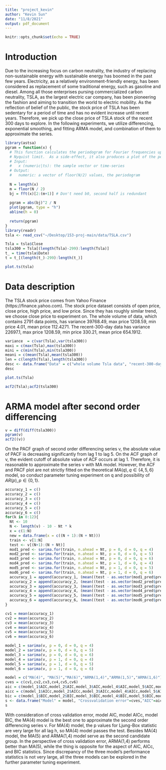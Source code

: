 ```yaml
---
title: "project_kevin"
author: "Kevin Sun"
date: "11/8/2021"
output: pdf_document
---
```


```r
knitr::opts_chunk$set(echo = TRUE)
```

# Introduction

Due to the increasing focus on carbon neutrality, the industry of replacing non-sustainable energy with sustainable energy has boomed in the past few years. Electricity, as a relatively environment-friendly energy, has been considered as replacement of some traditional energy, such as gasoline and diesel.  Among all those enterprises pursing commercialized carbon neutrality, TSLA, as the largest electric car company, has been pioneering the fashion and aiming to transition the world to electric mobility. As the reflection of belief of the public, the stock price of TSLA has been sedentary for a period of time and has no evident increase until recent years. Therefore, we pick up the close price of TSLA stock of the recent 300 days to explore. In the following experiments, we utilize differencing, exponential smoothing, and fitting ARMA model, and combination of them to approximate the series. 

```r
library(astsa)
pgram = function(x) {
  # This function calculates the periodogram for Fourier frequencies up to the
  # Nyquist limit.  As a side-effect, it also produces a plot of the periodogram
  # Input:
  #   x (numeric|ts): the sample vector or time-series
  # Output:
  #   numeric: a vector of floor(N/2) values, the periodogram
  
  N = length(x)
  m = floor(N / 2)
  bj = fft(x)[2:(m+1)] # Don't need b0, second half is redundant
  
  pgram = abs(bj)^2 / N
  plot(pgram, type = "h")
  abline(h = 0)
  
  return(pgram)
}
library(readr)
tsla <- read_csv("~/Desktop/153-proj-main/data/TSLA.csv")
```

```r
Tsla = tsla$Close
tsla300 = Tsla[(length(Tsla)-299):length(Tsla)]
t_ = time(tsla$Date)
t = t_[(length(t_)-299):length(t_)]
```


```r
plot.ts(tsla)
```

# Data description

The TSLA stock price comes from Yahoo Finance (https://finance.yahoo.com). The stock price dataset consists of open price, close price, high price, and low price. Since they has roughly similar trend, we choose close price to experiment on. The whole volume of data, which contains 2791 data points, has variance 39768.49, max price 1208.59, min price 4.01, mean price 112.4271. The recent-300-day data has variance 22697.1, max price 1208.59, min price 330.21, mean price 654.1912.

```r
variance  = c(var(Tsla),var(tsla300))
maxi = c(max(Tsla),max(tsla300))
mini = c(min(Tsla),min(tsla300))
meani = c(mean(Tsla),mean(tsla300))
len = c(length(Tsla),length(tsla300))
desc <- data.frame("Data" = c("whole volume Tsla data", "recent-300-day Tsla data"), "Variance" = variance, "Max" = maxi, "Min" = mini, "Mean" = meani, "Size" = len)
desc
```




```r
plot.ts(Tsla)
```

```r
acf2(Tsla);acf2(tsla300)
```

# ARMA model after second order differencing


```r
v = diff(diff(tsla300))
pgram(v)
acf2((v))
```
On the PACF graph of second order differencing series v, the absolute value of PACF is decreasing significantly from lag 1 to lag 5. On the ACF graph of v, the evident cutoff of absolute value of ACF occurs at lag 1. Therefore, it is reasonable to approximate the series v with MA model. However, the ACF and PACF plot are not strictly fitted on the theoretical $MA(q),q \in \{4,5,6\}$ model, so conduct parameter tuning experiment on q and possibility of $AR(p),p \in \{0,1\}$.

```r
accuracy_1 = c()
accuracy_2 = c()
accuracy_3 = c()
accuracy_4 = c()
accuracy_5 = c()
accuracy_6 = c()
for(k in 0:12){
  Nt <- 10
  N <- length(v) - 10 - Nt * k
  x = c(1:N)
  new = data.frame(x = c((N + 1):(N + Nt)))
  train <- v[1:N]
  test <- v[(N+1):(N + Nt)]
  mod1_pred <- sarima.for(train, n.ahead = Nt, p = 0, d = 0, q = 4)
  mod2_pred <- sarima.for(train, n.ahead = Nt, p = 0, d = 0, q = 5)
  mod3_pred <- sarima.for(train, n.ahead = Nt, p = 0, d = 0, q = 6)
  mod4_pred <- sarima.for(train, n.ahead = Nt, p = 1, d = 0, q = 4)
  mod5_pred <- sarima.for(train, n.ahead = Nt, p = 1, d = 0, q = 5)
  mod6_pred <- sarima.for(train, n.ahead = Nt, p = 1, d = 0, q = 6)
  accuracy_1 = append(accuracy_1, (mean((test - as.vector(mod1_pred$pred))^2))^0.5)
  accuracy_2 = append(accuracy_2, (mean((test - as.vector(mod2_pred$pred))^2))^0.5)
  accuracy_3 = append(accuracy_3, (mean((test - as.vector(mod3_pred$pred))^2))^0.5)
  accuracy_4 = append(accuracy_4, (mean((test - as.vector(mod4_pred$pred))^2))^0.5)
  accuracy_5 = append(accuracy_5, (mean((test - as.vector(mod5_pred$pred))^2))^0.5)
  accuracy_6 = append(accuracy_6, (mean((test - as.vector(mod6_pred$pred))^2))^0.5)
}

cv1 = mean(accuracy_1)
cv2 = mean(accuracy_2)
cv3 = mean(accuracy_3)
cv4 = mean(accuracy_4)
cv5 = mean(accuracy_5)
cv6 = mean(accuracy_6)
```
```r
model_1 = sarima(v, p = 0, d = 0, q = 4)
model_2 = sarima(v, p = 0, d = 0, q = 5)
model_3 = sarima(v, p = 0, d = 0, q = 6)
model_4 = sarima(v, p = 1, d = 0, q = 4)
model_5 = sarima(v, p = 1, d = 0, q = 5)
model_6 = sarima(v, p = 1, d = 0, q = 6)

```
```r
model = c("MA(4)", "MA(5)","MA(6)","ARMA(1,4)","ARMA(1,5)","ARMA(1,6)")
cves = c(cv1,cv2,cv3,cv4,cv5,cv6)
aic = c(model_1$AIC,model_2$AIC,model_3$AIC,model_4$AIC,model_5$AIC,model_6$AIC)
aicc = c(model_1$AICc,model_2$AICc,model_3$AICc,model_4$AICc,model_5$AICc,model_6$AICc)
bic = c(model_1$BIC,model_2$BIC,model_3$BIC,model_4$BIC,model_5$BIC,model_6$BIC)
s <- data.frame("Model" = model, "Crossvalidation error"=cves,"AIC"=aic,"AICc"=aicc,"BIC"=bic)
s
```

With consideration of cross validation error, model AIC, model AICc, model BIC, the MA(4) model is the best one to approximate the second order differencing series v. For MA(4) model, the p values for Ljung-Box statistic are very large for all lag h, so MA(4) model passes the test. Besides MA(4) model, the MA(5) and ARMA(1,4) model serve as the second candidate group. In the perspective of cross validation error, ARMA(1,4) performs better than MA(5), while the thing is opposite for the aspect of AIC, AICc, and BIC  statistics. Since discrepancy of the three model's performance statistics is not very large, all the three models can be explored in the further parameter tuning experiment.
